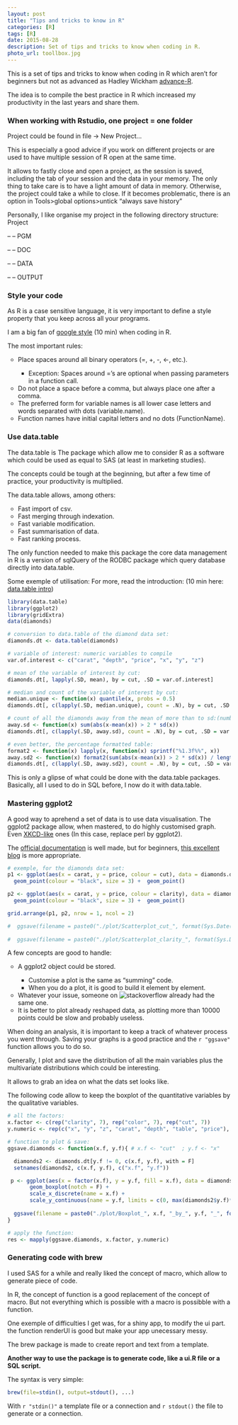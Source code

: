 ```yaml
---
layout: post
title: "Tips and tricks to know in R"
categories: [R]
tags: [R]
date: 2015-08-28
description: Set of tips and tricks to know when coding in R.
photo_url: toollbox.jpg
---
```



This is a set of tips and tricks to know when coding in R which aren't for beginners but not as advanced as Hadley Wickham [advance-R](http://adv-r.had.co.nz/).

The idea is to compile the best practice in R which increased my productivity in the last years and share them.

<h3> When working with Rstudio, one project = one folder </h3>

Project could be found in file -> New Project...

This is especially a good advice if you work on different projects or are used to have multiple session of R open at the same time.

It allows to fastly close and open a project, as the session is saved, including the tab of your session and the data in your memory.
The only thing to take care is to have a light amount of data in memory. Otherwise, the project could take a while to close. If it becomes problematic, there is an option in Tools>global options>untick "always save history"

Personally, I like organise my project in the following directory structure:
Project

 -- -- PGM

 -- -- DOC

 -- -- DATA

 -- -- OUTPUT

<h3> Style your code </h3>

As R is a case sensitive language, it is very important to define a style property that you keep across all your programs.

I am a big fan of [google style](https://google-styleguide.googlecode.com/svn/trunk/Rguide.xml) (10 min) when coding in R.

The most important rules:
<ul type="circle">
<li> Place spaces around all binary operators (=, +, -, <-, etc.). </li>
<ul type="square">
  <li> Exception: Spaces around ='s are optional when passing parameters in a function call. </li>
  </ul>
<li> Do not place a space before a comma, but always place one after a comma. </li>
<li> The preferred form for variable names is all lower case letters and words separated with dots (variable.name). </li>
<li> Function names have initial capital letters and no dots (FunctionName).</li>
</ul>

<h3> Use data.table </h3>

The data.table is The package which allow me to consider R as a software which could be used as equal to SAS (at least in marketing studies).

The concepts could be tough at the beginning, but after a few time of practice, your productivity is multiplied. 

The data.table allows, among others:
<ul type="circle">
<li> Fast import of csv.</li>
<li> Fast merging through indexation.</li>
<li> Fast variable modification.</li>
<li> Fast summarisation of data.</li>
<li> Fast ranking process.</li>
</ul>

The only function needed to make this package the core data management in R is a version of sqlQuery of the RODBC package which query database directly into data.table.

Some exemple of utilisation:
For more, read the introduction: (10 min here: [data.table intro](https://github.com/Rdatatable/data.table/wiki))

```r
library(data.table)
library(ggplot2)
library(gridExtra)
data(diamonds)
```

```r
# conversion to data.table of the diamond data set:
diamonds.dt <- data.table(diamonds)

# variable of interest: numeric variables to compile
var.of.interest <- c("carat", "depth", "price", "x", "y", "z")

# mean of the variable of interest by cut:
diamonds.dt[, lapply(.SD, mean), by = cut, .SD = var.of.interest]

# median and count of the variable of interest by cut:
median.unique <- function(x) quantile(x, probs = 0.5) 
diamonds.dt[, c(lapply(.SD, median.unique), count = .N), by = cut, .SD = var.of.interest]

# count of all the diamonds away from the mean of more than to sd:(number of potential outliers).
away.sd <- function(x) sum(abs(x-mean(x)) > 2 * sd(x))
diamonds.dt[, c(lapply(.SD, away.sd), count = .N), by = cut, .SD = var.of.interest]

# even better, the percentage formatted table:
format2 <- function(x) lapply(x, function(x) sprintf("%1.3f%%", x))
away.sd2 <- function(x) format2(sum(abs(x-mean(x)) > 2 * sd(x)) / length(x))
diamonds.dt[, c(lapply(.SD, away.sd2), count = .N), by = cut, .SD = var.of.interest]

```

This is only a glipse of what could be done with the data.table packages. Basically, all I used to do in SQL before, I now do it with data.table.

<h3> Mastering ggplot2 </h3>

A good way to aprehend a set of data is to use data visualisation.
The ggplot2 package allow, when mastered, to do highly customised graph. Even [XKCD-like](https://xkcd.com/519/) ones (In this case, replace perl by ggplot2).

The [official documentation](http://docs.ggplot2.org/current/) is well made, but for beginners, [this excellent blog](http://zevross.com/blog/2014/08/04/beautiful-plotting-in-r-a-ggplot2-cheatsheet-3/) is more appropriate. 

```r

# exemple, for the diamonds data set:
p1 <- ggplot(aes(x = carat, y = price, colour = cut), data = diamonds.dt) +
  geom_point(colour = "black", size = 3) +  geom_point()

p2 <- ggplot(aes(x = carat, y = price, colour = clarity), data = diamonds.dt) +
  geom_point(colour = "black", size = 3) +  geom_point()

grid.arrange(p1, p2, nrow = 1, ncol = 2)

```

```r
#  ggsave(filename = paste0("./plot/Scatterplot_cut_", format(Sys.Date(), "%Y%b%d.png")), plot = p1)
  
#  ggsave(filename = paste0("./plot/Scatterplot_clarity_", format(Sys.Date(), "%Y%b%d.png")), plot = p2)
```

A few concepts are good to handle:
<ul type="circle">
<li> A ggplot2 object could be stored.</li>
<ul type="square">
<li> Customise a plot is the same as "summing" code. </li>
<li> When you do a plot, it is good to build it element by element. </li>
</ul>
<li> Whatever your issue, someone on ![stackoverflow](https://stackoverflow.com/) already had the same one.  </li>
<li> It is better to plot already reshaped data, as plotting more than 10000 points could be slow and probably useless.  </li>
</ul>

When doing an analysis, it is important to keep a track of whatever process you went through. Saving your graphs is a good practice and the `r "ggsave" ` function allows you to do so.

Generally, I plot and save the distribution of all the main variables plus the multivariate distributions which could be interesting.

It allows to grab an idea on what the dats set looks like.

The following code allow to keep the boxplot of the quantitative variables by the qualitative variables.

```r

# all the factors:
x.factor <- c(rep("clarity", 7), rep("color", 7), rep("cut", 7))
y.numeric <- rep(c("x", "y", "z", "carat", "depth", "table", "price"), 3)

# function to plot & save:
ggsave.diamonds <- function(x.f, y.f){ # x.f <- "cut"  ; y.f <- "x"

  diamonds2 <- diamonds.dt[y.f != 0, c(x.f, y.f), with = F]
  setnames(diamonds2, c(x.f, y.f), c("x.f", "y.f"))

 p <- ggplot(aes(x = factor(x.f), y = y.f, fill = x.f), data = diamonds2) +
       geom_boxplot(notch = F) +
       scale_x_discrete(name = x.f) +
       scale_y_continuous(name = y.f, limits = c(0, max(diamonds2$y.f)*1.05))
 
  ggsave(filename = paste0("./plot/Boxplot_", x.f, "_by_", y.f, "_", format(Sys.Date(), "%Y%b%d.png")), plot = p)
}

# apply the function:
res <- mapply(ggsave.diamonds, x.factor, y.numeric)

```

<h3> Generating code with brew </h3>

I used SAS for a while and really liked the concept of macro, which allow to generate piece of code.

In R, the concept of function is a good replacement of the concept of macro. But not everything which is possible with a macro is possibble with a function.

One exemple of difficulties I get was, for a shiny app, to modify the ui part. the function renderUI is good but make your app unecessary messy.

The brew package is made to create report and text from a template.

<b>Another way to use the package is to generate code, like a ui.R file or a SQL script. </b>

The syntax is very simple:
```r
brew(file=stdin(), output=stdout(), ...)
``` 

With `r "stdin()"` a template file or a connection and `r stdout()` the file to generate or a connection.
